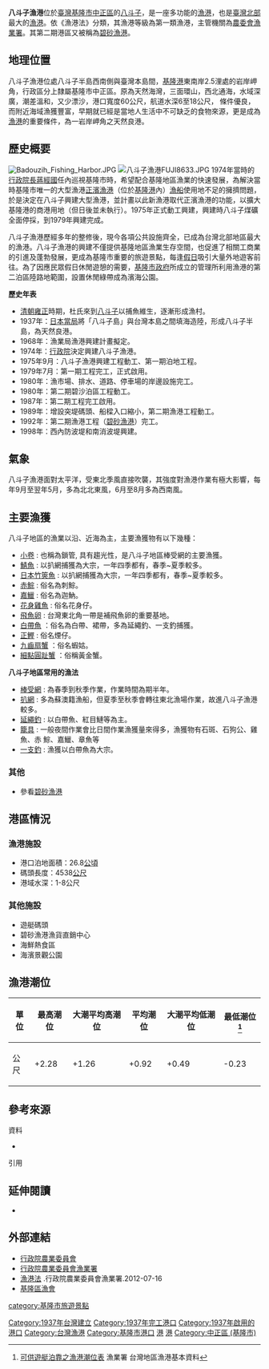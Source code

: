 {{noteTA
|T=八斗子漁港
|1=八斗子
}}
{{Infobox Port
| name = 八斗子漁港<br><small>Badouzi Fishing Harbor
| image =  BadouzihFishingHarbor Taiwan.JPG
| imagesize = 280px
| caption = 鳥瞰八斗子漁港全景。右上為碧砂漁港、海濱公園和[[國立臺灣海洋大學|國立臺灣海洋大學]]，攝影處為原本的八斗子島
| country = {{ROC-TW}}
| location = [[基隆市|基隆市]][[中正區_(基隆市)|中正區]]
| coordinates = {{coord|25|08|40|N|121|47|23|E|display=title,inline|religion:TW}}
| opened = 
| operated = [[行政院農業委員會|農委會]][[漁業署|漁業署]]
| owner =
| type = [[台灣漁港列表#法令依據|第一類漁港]]
| sizewater =
| sizeland = 
| size =
| berths =
| wharfs = 
| piers =
| employees =
| leadershiptitle =
| leader =
| blankdetailstitle1 =
| blankdetails1 =
| blankdetailstitle2 =
| blankdetails2 =
| blankdetailstitle3 =
| blankdetails3 =
| arrivals =
| cargotonnage =
| containervolume =
| cargovalue =
| passengertraffic =
| revenue =
| profit =
| blankstatstitle1 =
| blankstats1 =
| blankstatstitle2 =
| blankstats2 =
| blankstatstitle3 =
| blankstats3 =
| website =  
}}

'''八斗子漁港'''位於[[臺灣|臺灣]][[基隆市|基隆市]][[中正區_(基隆市)|中正區]]的[[八斗子|八斗子]]，是一座多功能的[[漁港|漁港]]，也是[[北台灣|臺灣北部]]最大的[[漁港|漁港]]。依《漁港法》分類，其漁港等級為第一類漁港，主管機關為[[行政院農業委員會|農委會]][[漁業署|漁業署]]。其第二期港區又被稱為[[碧砂漁港|碧砂漁港]]。

== 地理位置 ==
八斗子漁港位處八斗子半島西南側與臺灣本島間，[[基隆港|基隆港]]東南岸2.5浬處的岩岸岬角，行政區分上隸屬基隆市中正區。原為天然海灣，三面環山，西北通海，水域深廣，潮差溫和，又少漂沙，港口寬度60公尺，航道水深6至18公尺， 條件優良，而附近海域漁獲豐富，早期就已經是當地人生活中不可缺乏的食物來源，更是成為[[漁港|漁港]]的重要條件，為一岩岸岬角之天然良港。

== 歷史概要 ==
{{see also|台灣漁港列表}}
[[File:Badouzih_Fishing_Harbor.JPG|thumb]]
[[File:八斗子漁港FUJI8633.JPG|thumb]]
1974年當時的[[行政院長|行政院長]][[蔣經國|蔣經國]]任內巡視基隆市時，希望配合基隆地區漁業的快速發展，為解決當時基隆市唯一的大型漁港[[正濱漁港|正濱漁港]]（位於[[基隆港|基隆港]]內）[[漁船|漁船]]使用地不足的擁擠問題，於是決定在八斗子興建大型漁港，並計畫以此新漁港取代正濱漁港的功能，以擴大基隆港的商港用地（但日後並未執行）。1975年正式動工興建，興建時八斗子煤礦全面停採，到1979年興建完成。

八斗子漁港歷經多年的整修後，現今各項公共設施齊全，已成為台灣北部地區最大的漁港。八斗子漁港的興建不僅提供基隆地區漁業生存空間，也促進了相關工商業的引進及蓬勃發展，更成為基隆市重要的旅遊景點，每逢[[假日|假日]]吸引大量外地遊客前往。為了因應民眾假日休閒遊憩的需要，[[基隆市政府|基隆市政府]]所成立的管理所利用漁港的第二泊區陸路地範圍，設置休閒綠帶成為濱海公園。


''' 歷史年表 '''
* [[清朝|清朝]][[雍正|雍正]]時期，杜氏來到[[八斗子|八斗子]]以捕魚維生，逐漸形成漁村。
* 1937年：[[台灣總督府|日本當局]]將「八斗子島」與台灣本島之間填海造陸，形成八斗子半島，為天然良港。
* 1968年：漁業局漁港興建計畫擬定。
* 1974年：[[行政院|行政院]]決定興建八斗子漁港。
* 1975年9月：八斗子漁港興建工程動工、第一期泊地工程。
* 1979年7月：第一期工程完工，正式啟用。
* 1980年：漁市場、排水、道路、停車場的岸邊設施完工。
* 1980年：第二期碧沙泊區工程動工。
* 1987年：第二期工程完工啟用。
* 1989年：增設突堤碼頭、船樑入口縮小，第二期漁港工程動工。
* 1992年：第二期漁港工程（[[碧砂漁港|碧砂漁港]]）完工。
* 1998年：西內防波堤和南消波堤興建。

{{wide image|八斗子漁港FUJI5571.JPG|700px|八斗子漁港}}

==  氣象   ==

八斗子漁港面對太平洋，受東北季風直接吹襲，其強度對漁港作業有極大影響，每年9月至翌年5月，多為北北東風，6月至8月多為西南風。




==  主要漁獲   ==

八斗子地區的漁業以沿、近海為主，主要漁獲物有以下幾種： 
*[[小卷|小卷]] : 也稱為鎖管, 具有趨光性，是八斗子地區棒受網的主要漁獲。
* [[鯖魚|鯖魚]] :  以扒網捕獲為大宗，一年四季都有，春季~夏季較多。
*[[日本竹筴魚|日本竹筴魚]] :  以扒網捕獲為大宗，一年四季都有，春季~夏季較多。
*[[赤鯮|赤鯮]] : 俗名為刺鯮。
*[[嘉鱲|嘉鱲]] : 俗名為迦魶。
*[[花身雞魚|花身雞魚]] : 俗名花身仔。
*[[飛魚卵|飛魚卵]] : 台灣東北角一帶是補飛魚卵的重要基地。
*[[白帶魚|白帶魚]] ：俗名為白帶、裙帶，多為延繩釣、一支釣捕獲。
*[[正鰹|正鰹]] : 俗名煙仔。
*[[九齒扇蟹|九齒扇蟹]] ：俗名蝦姑。
* [[細點圓趾蟹|細點圓趾蟹]] ：俗稱黃金蟹。



'''八斗子地區常用的漁法'''
*[[棒受網|棒受網]] :  為春季到秋季作業，作業時間為期半年。
*[[扒網|扒網]]  :  多為蘇澳籍漁船，但夏季至秋季會轉往東北漁場作業，故進八斗子漁港較多。
*[[延繩釣|延繩釣]]  :  以白帶魚、紅目鰱等為主。
*[[籠具|籠具]]  :  一般夜間作業會比日間作業漁獲量來得多，漁獲物有石斑、石狗公、雞魚、赤 鯮、嘉鱲、章魚等
*[[鏢旗魚|一支釣]] :  漁獲以白帶魚為大宗。


===其他===
* 參看[[碧砂漁港|碧砂漁港]]

== 港區情況 ==
===漁港施設===
*港口泊地面積：26.8[[公頃|公頃]]	
*碼頭長度：4538[[公尺|公尺]]
*港域水深：1-8公尺

===其他施設===
*遊艇碼頭
*碧砂漁港漁貨直銷中心
*海鮮熱食區
*海濱景觀公園

==漁港潮位==
{| class="wikitable"
|-
! 單位 !! 最高潮位 !! 大潮平均高潮位 !! 平均潮位 !! 大潮平均低潮位 !! 最低潮位<ref>[http://www.ship.org.tw/boating/%E5%8F%AF%E4%BE%9B%E9%81%8A%E8%89%87%E6%B3%8A%E9%9D%A0%E4%B9%8B%E6%BC%81%E6%B8%AF%E6%BD%AE%E4%BD%8D%E8%A1%A8.pdf 可供遊艇泊靠之漁港潮位表] {{Wayback|url=http://www.ship.org.tw/boating/%E5%8F%AF%E4%BE%9B%E9%81%8A%E8%89%87%E6%B3%8A%E9%9D%A0%E4%B9%8B%E6%BC%81%E6%B8%AF%E6%BD%AE%E4%BD%8D%E8%A1%A8.pdf |date=20140725095539 }}漁業署 台灣地區漁港基本資料</ref>
|-
| 公尺 || +2.28 || +1.26 || +0.92 || +0.49 || -0.23
|}

==參考來源==
{{Wikisourceshas|漁港法}}
;資料
*{{clref|李嘉亮|2005|ref= {{cite isbn|9867415825|ref=harv|noedit}}}}
;引用
{{Reflist}}

== 延伸閱讀 ==
*{{cite isbn|9570103833|ref=harv|noedit}}

== 外部連結 ==
{{Commons cat|Badouzi Fishing Port}}
* [https://web.archive.org/web/20200406065703/https://www.coa.gov.tw/ 行政院農業委員會]
* [https://www.fa.gov.tw/cht/ 行政院農業委員會漁業署] {{Wayback|url=https://www.fa.gov.tw/cht/ |date=20201020204650 }}
* [http://www.fa.gov.tw/cht/LawsCentralPort/content.aspx?id=3&chk=e961958f-3d14-43ec-ae27-ffbecec6f55d&param=pn%3d1 漁港法] {{Wayback|url=http://www.fa.gov.tw/cht/LawsCentralPort/content.aspx?id=3&chk=e961958f-3d14-43ec-ae27-ffbecec6f55d&param=pn%3d1 |date=20200928212322 }}.行政院農業委員會漁業署.2012-07-16
* [https://web.archive.org/web/20181225175216/http://klfish.naffic.org.tw/default2.aspx?EpfJdId9UuCM43XlWesODVd17O%2bVXuss 基隆區漁會]

{{台灣漁港}}

{{Portal bar|臺灣|航海|基隆}}

[[Category:1937年台灣建立|Category:1937年台灣建立]]
[[Category:1937年完工港口|Category:1937年完工港口]]
[[Category:1937年啟用的港口|Category:1937年啟用的港口]]
[[Category:台灣漁港|Category:台灣漁港]]
[[Category:基隆市港口|Category:基隆市港口]]

[[Category:基隆市水路|港]]
[[Category:基隆市經濟|港]]
[[category:基隆市旅遊景點|category:基隆市旅遊景點]]
[[Category:中正區_(基隆市)|Category:中正區 (基隆市)]]